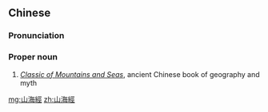 {{also|山海经}}
==Chinese==
{{zh-forms|s=山海经}}

===Pronunciation===
{{zh-pron
|m=Shānhǎijīng
|cat=propn
}}

===Proper noun===
{{zh-proper noun}}

# [[w:Classic of Mountains and Seas|''Classic of Mountains and Seas'']], ancient Chinese book of geography and myth

{{zh-cat|Books}}

[[mg:山海經]]
[[zh:山海經]]